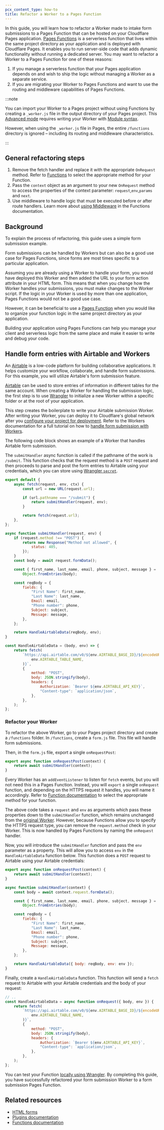 ```yaml
---
pcx_content_type: how-to
title: Refactor a Worker to a Pages Function
---
```



In this guide, you will learn how to refactor a Worker made to intake form submissions to a Pages Function that can be hosted on your Cloudflare Pages application. [Pages Functions](/pages/functions/) is a serverless function that lives within the same project directory as your application and is deployed with Cloudflare Pages. It enables you to run server-side code that adds dynamic functionality without running a dedicated server. You may want to refactor a Worker to a Pages Function for one of these reasons:

1. If you manage a serverless function that your Pages application depends on and wish to ship the logic without managing a Worker as a separate service.
2. If you are migrating your Worker to Pages Functions and want to use the routing and middleware capabilities of Pages Functions.

:::note

You can import your Worker to a Pages project without using Functions by creating a `_worker.js` file in the output directory of your Pages project. This [Advanced mode](/pages/functions/advanced-mode/) requires writing your Worker with [Module syntax](/workers/reference/migrate-to-module-workers/).

However, when using the `_worker.js` file in Pages, the entire `/functions` directory is ignored – including its routing and middleware characteristics.

:::

## General refactoring steps

1. Remove the fetch handler and replace it with the appropriate `OnRequest` method. Refer to [Functions](/pages/functions/get-started/) to select the appropriate method for your Function.
2. Pass the `context` object as an argument to your new `OnRequest` method to access the properties of the context parameter: `request`,`env`,`params` and `next`.
3. Use middleware to handle logic that must be executed before or after route handlers. Learn more about [using Middleware](/pages/functions/middleware/) in the Functions documentation.

## Background

To explain the process of refactoring, this guide uses a simple form submission example.

Form submissions can be handled by Workers but can also be a good use case for Pages Functions, since forms are most times specific to a particular application.

Assuming you are already using a Worker to handle your form, you would have deployed this Worker and then added the URL to your form action attribute in your HTML form. This means that when you change how the Worker handles your submissions, you must make changes to the Worker script. If the logic in your Worker is used by more than one application, Pages Functions would not be a good use case.

However, it can be beneficial to use a [Pages Function](/pages/functions/) when you would like to organize your function logic in the same project directory as your application.

Building your application using Pages Functions can help you manage your client and serverless logic from the same place and make it easier to write and debug your code.

## Handle form entries with Airtable and Workers

An [Airtable](https://airtable.com/) is a low-code platform for building collaborative applications. It helps customize your workflow, collaborate, and handle form submissions. For this example, you will utilize Airtable's form submission feature.

[Airtable](https://airtable.com/) can be used to store entries of information in different tables for the same account. When creating a Worker for handling the submission logic, the first step is to use [Wrangler](/workers/wrangler/install-and-update/) to initialize a new Worker within a specific folder or at the root of your application.

This step creates the boilerplate to write your Airtable submission Worker. After writing your Worker, you can deploy it to Cloudflare's global network after you [configure your project for deployment](/workers/wrangler/configuration/). Refer to the Workers documentation for a full tutorial on how to [handle form submission with Workers](/workers/tutorials/handle-form-submissions-with-airtable/).

The following code block shows an example of a Worker that handles Airtable form submission.

The `submitHandler` async function is called if the pathname of the work is `/submit`. This function checks that the request method is a `POST` request and then proceeds to parse and post the form entries to Airtable using your credentials, which you can store using [Wrangler `secret`](/workers/wrangler/commands/#secret).

```js
export default {
	async fetch(request, env, ctx) {
		const url = new URL(request.url);

		if (url.pathname === "/submit") {
			return submitHandler(request, env);
		}

		return fetch(request.url);
	},
};

async function submitHandler(request, env) {
	if (request.method !== "POST") {
		return new Response("Method not allowed", {
			status: 405,
		});
	}
	const body = await request.formData();

	const { first_name, last_name, email, phone, subject, message } =
		Object.fromEntries(body);

	const reqBody = {
		fields: {
			"First Name": first_name,
			"Last Name": last_name,
			Email: email,
			"Phone number": phone,
			Subject: subject,
			Message: message,
		},
	};

	return HandleAirtableData(reqBody, env);
}

const HandleAirtableData = (body, env) => {
	return fetch(
		`https://api.airtable.com/v0/${env.AIRTABLE_BASE_ID}/${encodeURIComponent(
			env.AIRTABLE_TABLE_NAME,
		)}`,
		{
			method: "POST",
			body: JSON.stringify(body),
			headers: {
				Authorization: `Bearer ${env.AIRTABLE_API_KEY}`,
				"Content-type": `application/json`,
			},
		},
	);
};
```

### Refactor your Worker

To refactor the above Worker, go to your Pages project directory and create a `/functions` folder. In `/functions`, create a `form.js` file. This file will handle form submissions.

Then, in the `form.js` file, export a single `onRequestPost`:

```js
export async function onRequestPost(context) {
	return await submitHandler(context);
}
```

Every Worker has an `addEventListener` to listen for `fetch` events, but you will not need this in a Pages Function. Instead, you will `export` a single `onRequest` function, and depending on the HTTPS request it handles, you will name it accordingly. Refer to [Function documentation](/pages/functions/get-started/) to select the appropriate method for your function.

The above code takes a `request` and `env` as arguments which pass these properties down to the `submitHandler` function, which remains unchanged from the [original Worker](#handle-form-entries-with-airtable-and-workers). However, because Functions allow you to specify the HTTPS request type, you can remove the `request.method` check in your Worker. This is now handled by Pages Functions by naming the `onRequest` handler.

Now, you will introduce the `submitHandler` function and pass the `env` parameter as a property. This will allow you to access `env` in the `HandleAirtableData` function below. This function does a `POST` request to Airtable using your Airtable credentials:

```js null {4,5,6,7,8,9,10,11,12,13,14,15,16,17,18,19,20,21,22}
export async function onRequestPost(context) {
	return await submitHandler(context);
}

async function submitHandler(context) {
	const body = await context.request.formData();

	const { first_name, last_name, email, phone, subject, message } =
		Object.fromEntries(body);

	const reqBody = {
		fields: {
			"First Name": first_name,
			"Last Name": last_name,
			Email: email,
			"Phone number": phone,
			Subject: subject,
			Message: message,
		},
	};

	return HandleAirtableData({ body: reqBody, env: env });
}
```

Finally, create a `HandleAirtableData` function. This function will send a `fetch` request to Airtable with your Airtable credentials and the body of your request:

```js
// ..
const HandleAirtableData = async function onRequest({ body, env }) {
	return fetch(
		`https://api.airtable.com/v0/${env.AIRTABLE_BASE_ID}/${encodeURIComponent(
			env.AIRTABLE_TABLE_NAME,
		)}`,
		{
			method: "POST",
			body: JSON.stringify(body),
			headers: {
				Authorization: `Bearer ${env.AIRTABLE_API_KEY}`,
				"Content-type": `application/json`,
			},
		},
	);
};
```

You can test your Function [locally using Wrangler](/pages/functions/local-development/). By completing this guide, you have successfully refactored your form submission Worker to a form submission Pages Function.

## Related resources

- [HTML forms](/pages/tutorials/forms/)
- [Plugins documentation](/pages/functions/plugins/)
- [Functions documentation](/pages/functions/)

